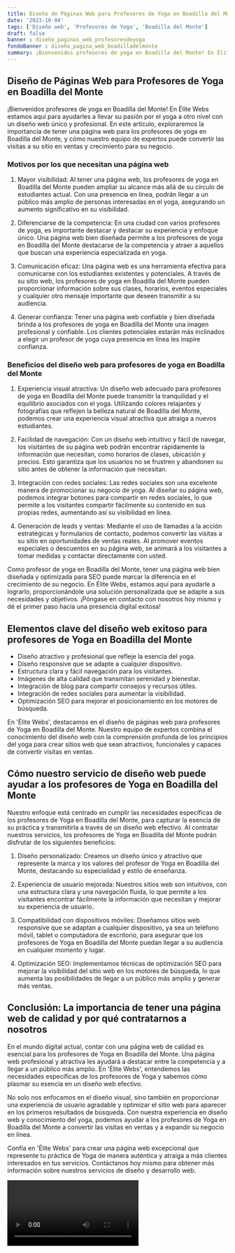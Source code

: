 ```yaml
---
title: Diseño de Páginas Web para Profesores de Yoga en Boadilla del Monte
date: '2023-10-04'
tags: ['Diseño web', 'Profesores de Yoga', 'Boadilla del Monte']
draft: false
banner : diseño_paginas_web_profesoresdeyoga
fondoBanner : diseño_pagina_web_boadilladelmonte
summary: ¡Bienvenidos profesores de yoga en Boadilla del Monte! En Élite Webs estamos aquí para ayudarles a llevar su pasión por el yoga a otro nivel con un diseño web único y profesional. En este artículo, exploraremos la importancia de tener una página web para los profesores de yoga en Boadilla del Monte, y cómo nuestro equipo de expertos puede convertir las visitas a su sitio en ventas y crecimiento para su negocio.
---
```


## Diseño de Páginas Web para Profesores de Yoga en Boadilla del Monte

¡Bienvenidos profesores de yoga en Boadilla del Monte! En Élite Webs estamos aquí para ayudarles a llevar su pasión por el yoga a otro nivel con un diseño web único y profesional. En este artículo, exploraremos la importancia de tener una página web para los profesores de yoga en Boadilla del Monte, y cómo nuestro equipo de expertos puede convertir las visitas a su sitio en ventas y crecimiento para su negocio.

### Motivos por los que necesitan una página web

1. Mayor visibilidad: Al tener una página web, los profesores de yoga en Boadilla del Monte pueden ampliar su alcance más allá de su círculo de estudiantes actual. Con una presencia en línea, podrán llegar a un público más amplio de personas interesadas en el yoga, asegurando un aumento significativo en su visibilidad.

2. Diferenciarse de la competencia: En una ciudad con varios profesores de yoga, es importante destacar y destacar su experiencia y enfoque único. Una página web bien diseñada permite a los profesores de yoga en Boadilla del Monte destacarse de la competencia y atraer a aquellos que buscan una experiencia especializada en yoga.

3. Comunicación eficaz: Una página web es una herramienta efectiva para comunicarse con los estudiantes existentes y potenciales. A través de su sitio web, los profesores de yoga en Boadilla del Monte pueden proporcionar información sobre sus clases, horarios, eventos especiales y cualquier otro mensaje importante que deseen transmitir a su audiencia.

4. Generar confianza: Tener una página web confiable y bien diseñada brinda a los profesores de yoga en Boadilla del Monte una imagen profesional y confiable. Los clientes potenciales estarán más inclinados a elegir un profesor de yoga cuya presencia en línea les inspire confianza.

### Beneficios del diseño web para profesores de yoga en Boadilla del Monte

1. Experiencia visual atractiva: Un diseño web adecuado para profesores de yoga en Boadilla del Monte puede transmitir la tranquilidad y el equilibrio asociados con el yoga. Utilizando colores relajantes y fotografías que reflejen la belleza natural de Boadilla del Monte, podemos crear una experiencia visual atractiva que atraiga a nuevos estudiantes.

2. Facilidad de navegación: Con un diseño web intuitivo y fácil de navegar, los visitantes de su página web podrán encontrar rápidamente la información que necesitan, como horarios de clases, ubicación y precios. Esto garantiza que los usuarios no se frustren y abandonen su sitio antes de obtener la información que necesitan.

3. Integración con redes sociales: Las redes sociales son una excelente manera de promocionar su negocio de yoga. Al diseñar su página web, podemos integrar botones para compartir en redes sociales, lo que permite a los visitantes compartir fácilmente su contenido en sus propias redes, aumentando así su visibilidad en línea.

4. Generación de leads y ventas: Mediante el uso de llamadas a la acción estratégicas y formularios de contacto, podemos convertir las visitas a su sitio en oportunidades de ventas reales. Al promover eventos especiales o descuentos en su página web, se animará a los visitantes a tomar medidas y contactar directamente con usted.

Como profesor de yoga en Boadilla del Monte, tener una página web bien diseñada y optimizada para SEO puede marcar la diferencia en el crecimiento de su negocio. En Élite Webs, estamos aquí para ayudarle a lograrlo, proporcionándole una solución personalizada que se adapte a sus necesidades y objetivos. ¡Póngase en contacto con nosotros hoy mismo y dé el primer paso hacia una presencia digital exitosa!

<GifSeo />

<Cta />

## Elementos clave del diseño web exitoso para profesores de Yoga en Boadilla del Monte

- Diseño atractivo y profesional que refleje la esencia del yoga.
- Diseño responsive que se adapte a cualquier dispositivo.
- Estructura clara y fácil navegación para los visitantes.
- Imágenes de alta calidad que transmitan serenidad y bienestar.
- Integración de blog para compartir consejos y recursos útiles.
- Integración de redes sociales para aumentar la visibilidad.
- Optimización SEO para mejorar el posicionamiento en los motores de búsqueda.

En 'Élite Webs', destacamos en el diseño de páginas web para profesores de Yoga en Boadilla del Monte. Nuestro equipo de expertos combina el conocimiento del diseño web con la comprensión profunda de los principios del yoga para crear sitios web que sean atractivos, funcionales y capaces de convertir visitas en ventas.

## Cómo nuestro servicio de diseño web puede ayudar a los profesores de Yoga en Boadilla del Monte

Nuestro enfoque está centrado en cumplir las necesidades específicas de los profesores de Yoga en Boadilla del Monte, para capturar la esencia de su práctica y transmitirla a través de un diseño web efectivo. Al contratar nuestros servicios, los profesores de Yoga en Boadilla del Monte podrán disfrutar de los siguientes beneficios:

1. Diseño personalizado: Creamos un diseño único y atractivo que represente la marca y los valores del profesor de Yoga en Boadilla del Monte, destacando su especialidad y estilo de enseñanza.

2. Experiencia de usuario mejorada: Nuestros sitios web son intuitivos, con una estructura clara y una navegación fluida, lo que permite a los visitantes encontrar fácilmente la información que necesitan y mejorar su experiencia de usuario.

3. Compatibilidad con dispositivos móviles: Diseñamos sitios web responsive que se adaptan a cualquier dispositivo, ya sea un teléfono móvil, tablet o computadora de escritorio, para asegurar que los profesores de Yoga en Boadilla del Monte puedan llegar a su audiencia en cualquier momento y lugar.

4. Optimización SEO: Implementamos técnicas de optimización SEO para mejorar la visibilidad del sitio web en los motores de búsqueda, lo que aumenta las posibilidades de llegar a un público más amplio y generar más ventas.

## Conclusión: La importancia de tener una página web de calidad y por qué contratarnos a nosotros

En el mundo digital actual, contar con una página web de calidad es esencial para los profesores de Yoga en Boadilla del Monte. Una página web profesional y atractiva les ayudará a destacar entre la competencia y a llegar a un público más amplio. En 'Élite Webs', entendemos las necesidades específicas de los profesores de Yoga y sabemos cómo plasmar su esencia en un diseño web efectivo.

No solo nos enfocamos en el diseño visual, sino también en proporcionar una experiencia de usuario agradable y optimizar el sitio web para aparecer en los primeros resultados de búsqueda. Con nuestra experiencia en diseño web y conocimiento del yoga, podemos ayudar a los profesores de Yoga en Boadilla del Monte a convertir las visitas en ventas y a expandir su negocio en línea.

Confía en 'Élite Webs' para crear una página web excepcional que represente tu práctica de Yoga de manera auténtica y atraiga a más clientes interesados en tus servicios. Contáctanos hoy mismo para obtener más información sobre nuestros servicios de diseño y desarrollo web.

<Video />

<CtaBot job='Profesores de Yoga' city='Boadilla del Monte'/>

<Gmaps query='Boadilla del Monte+españa+maps' />